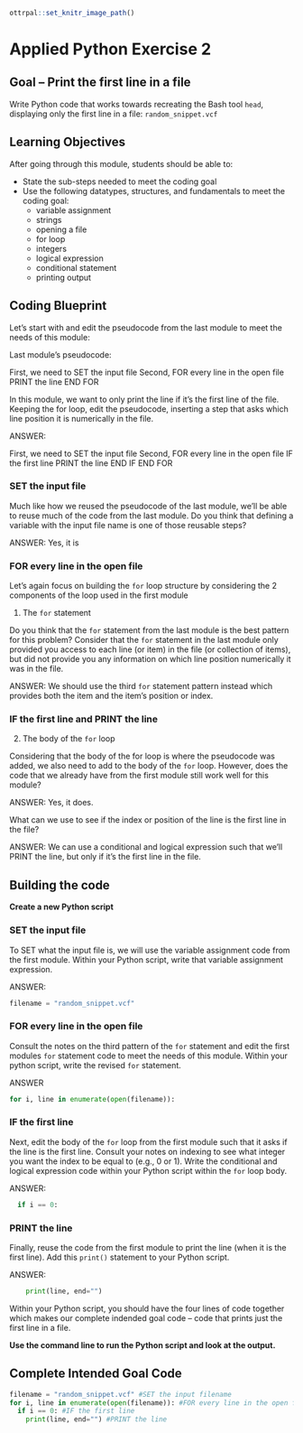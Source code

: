 ```r
ottrpal::set_knitr_image_path()
```

# Applied Python Exercise 2

## Goal -- Print the first line in a file

Write Python code that works towards recreating the Bash tool `head`, displaying only the first line in a file: `random_snippet.vcf`

## Learning Objectives

After going through this module, students should be able to:

* State the sub-steps needed to meet the coding goal
* Use the following datatypes, structures, and fundamentals to meet the coding goal:
  * variable assignment
  * strings
  * opening a file
  * for loop
  * integers
  * logical expression
  * conditional statement
  * printing output

## Coding Blueprint

Let's start with and edit the pseudocode from the last module to meet the needs of this module:

Last module's pseudocode:

First, we need to SET the input file
Second, FOR every line in the open file
  PRINT the line
END FOR

In this module, we want to only print the line if it's the first line of the file. Keeping the for loop, edit the pseudocode, inserting a step that asks which line position it is numerically in the file.

ANSWER:

First, we need to SET the input file
Second, FOR every line in the open file
  IF the first line
    PRINT the line
  END IF
END FOR

### SET the input file

Much like how we reused the pseudocode of the last module, we'll be able to reuse much of the code from the last module. Do you think that defining a variable with the input file name is one of those reusable steps? 

ANSWER: Yes, it is

### FOR every line in the open file

Let's again focus on building the `for` loop structure by considering the 2 components of the loop used in the first module

1. The `for` statement

  Do you think that the `for` statement from the last module is the best pattern for this problem? Consider that the `for` statement in the last module only provided you access to each line (or item) in the file (or collection of items), but did not provide you any information on which line position numerically it was in the file.
  
  ANSWER: We should use the third `for` statement pattern instead which provides both the item and the item's position or index.

### IF the first line and PRINT the line

2. The body of the `for` loop
  
  Considering that the body of the for loop is where the pseudocode was added, we also need to add to the body of the `for` loop. However, does the code that we already have from the first module still work well for this module?
  
  ANSWER: Yes, it does.
  
  What can we use to see if the index or position of the line is the first line in the file? 
  
  ANSWER: We can use a conditional and logical expression such that we'll PRINT the line, but only if it's the first line in the file.
  

## Building the code

**Create a new Python script**

### SET the input file

To SET what the input file is, we will use the variable assignment code from the first module. Within your Python script, write that variable assignment expression. 

ANSWER:
```python
filename = "random_snippet.vcf"
```

### FOR every line in the open file

Consult the notes on the third pattern of the `for` statement and edit the first modules `for` statement code to meet the needs of this module. Within your python script, write the revised `for` statement.

ANSWER
```python
for i, line in enumerate(open(filename)):
```


### IF the first line

Next, edit the body of the `for` loop from the first module such that it asks if the line is the first line. Consult your notes on indexing to see what integer you want the index to be equal to (e.g., 0 or 1). Write the conditional and logical expression code within your Python script within the `for` loop body.

ANSWER:
```python
  if i == 0:
```

### PRINT the line

Finally, reuse the code from the first module to print the line (when it is the first line). Add this `print()` statement to your Python script.

ANSWER:
```python
    print(line, end="")
```

Within your Python script, you should have the four lines of code together which makes our complete indended goal code -- code that prints just the first line in a file.

**Use the command line to run the Python script and look at the output.**

## Complete Intended Goal Code

```python
filename = "random_snippet.vcf" #SET the input filename
for i, line in enumerate(open(filename)): #FOR every line in the open file
  if i == 0: #IF the first line
    print(line, end="") #PRINT the line
```